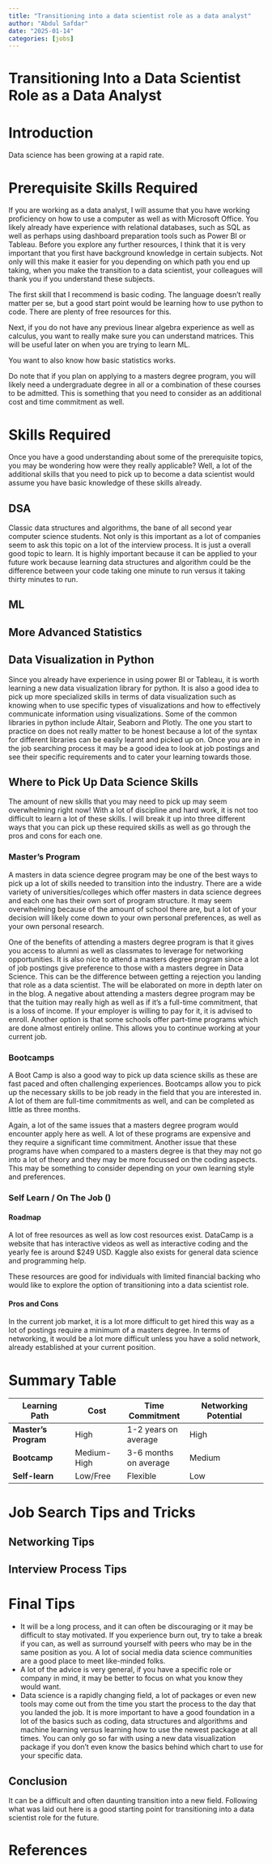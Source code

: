 ```yaml
---
title: "Transitioning into a data scientist role as a data analyst"
author: "Abdul Safdar"
date: "2025-01-14"
categories: [jobs]
---
```

# Transitioning Into a Data Scientist Role as a Data Analyst

# Introduction

Data science has been growing at a rapid rate. 

# Prerequisite Skills Required

If you are working as a data analyst, I will assume that you have working proficiency on how to use a computer as well as with Microsoft Office. You likely already have experience with relational databases, such as SQL as well as perhaps using dashboard preparation tools such as Power BI or Tableau. Before you explore any further resources, I think that it is very important that you first have background knowledge in certain subjects. Not only will this make it easier for you depending on which path you end up taking, when you make the transition to a data scientist, your colleagues will thank you if you understand these subjects. 

The first skill that I recommend is basic coding. The language doesn't really matter per se, but a good start point would be learning how to use python to code. There are plenty of free resources for this. 

Next, if you do not have any previous linear algebra experience as well as calculus, you want to really make sure you can understand matrices. This will be useful later on when you are trying to learn ML.

You want to also know how basic statistics works. 

Do note that if you plan on applying to a masters degree program, you will likely need a undergraduate degree in all or a combination of these courses to be admitted. This is something that you need to consider as an additional cost and time commitment as well. 

# Skills Required

Once you have a good understanding about some of the prerequisite topics, you may be wondering how were they really applicable? Well, a lot of the additional skills that you need to pick up to become a data scientist would assume you have basic knowledge of these skills already. 

## DSA

Classic data structures and algorithms, the bane of all second year computer science students. Not only is this important as a lot of companies seem to ask this topic on a lot of the interview process. It is just a overall good topic to learn. It is highly important because it can be applied to your future work because learning data structures and algorithm could be the difference between your code taking one minute to run versus it taking thirty minutes to run. 

## ML



## More Advanced Statistics

## Data Visualization in Python

Since you already have experience in using power BI or Tableau, it is worth learning a new data visualization library for python. It is also a good idea to pick up more specialized skills in terms of data visualization such as knowing when to use specific types of visualizations and how to effectively communicate information using visualizations. Some of the common libraries in python include Altair, Seaborn and Plotly. The one you start to practice on does not really matter to be honest because a lot of the syntax for different libraries can be easily learnt and picked up on. Once you are in the job searching process it may be a good idea to look at job postings and see their specific requirements and to cater your learning towards those. 

## Where to Pick Up Data Science Skills

The amount of new skills that you may need to pick up may seem overwhelming right now! With a lot of discipline and hard work, it is not too difficult to learn a lot of these skills. I will break it up into three different ways that you can pick up these required skills as well as go through the pros and cons for each one.

### Master's Program

A masters in data science degree program may be one of the best ways to pick up a lot of skills needed to transition into the industry. There are a wide variety of universities/colleges which offer masters in data science degrees and each one has their own sort of program structure. It may seem overwhelming because of the amount of school there are, but a lot of your decision will likely come down to your own personal preferences, as well as your own personal research. 

One of the benefits of attending a masters degree program is that it gives you access to alumni as well as classmates to leverage for networking opportunities. It is also nice to attend a masters degree program since a lot of job postings give preference to those with a masters degree in Data Science.
This can be the difference between getting a rejection you landing that role as a data scientist. The will be elaborated on more in depth later on in the blog. A negative about attending a masters degree program may be that the tuition may really high as well as if it's a full-time commitment, that is a loss of income. If your employer is willing to pay for it, it is advised to enroll. Another option is that some schools offer part-time programs which are done almost entirely online. This allows you to continue working at your current job. 

### Bootcamps

A Boot Camp is also a good way to pick up data science skills as these are fast paced and often challenging experiences. Bootcamps allow you to pick up the necessary skills to be job ready in the field that you are interested in. A lot of them are full-time commitments as well, and can be completed as little as three months. 

Again, a lot of the same issues that a masters degree program would encounter apply here as well. A lot of these programs are expensive and they require a significant time commitment. Another issue that these programs have when compared to a masters degree is that they may not go into a lot of theory and they may be more focussed on the coding aspects. This may be something to consider depending on your own learning style and preferences. 

### Self Learn / On The Job ()
#### Roadmap

A lot of free resources as well as low cost resources exist. DataCamp is a website that has interactive videos as well as interactive coding and the yearly fee is around $249 USD. Kaggle also exists for general data science and programming help. 

These resources are good for individuals with limited financial backing who would like to explore the option of transitioning into a data scientist role.

#### Pros and Cons

In the current job market, it is a lot more difficult to get hired this way as a lot of postings require a minimum of a masters degree. In terms of networking, it would be a lot more difficult unless you have a solid network, already established at your current position. 

# Summary Table

| Learning Path     | Cost           | Time Commitment   | Networking Potential   |
|-------------------|----------------|-------------------|------------------------|
| **Master’s Program** | High           | 1-2 years on average         | High                   |
| **Bootcamp**         | Medium-High    | 3-6 months on average        | Medium                 |
| **Self-learn**       | Low/Free           | Flexible          | Low                    |



# Job Search Tips and Tricks

## Networking Tips



## Interview Process Tips

# Final Tips

- It will be a long process, and it can often be discouraging or it may be difficult to stay motivated. If you experience burn out, try to take a break if you can, as well as surround yourself with peers who may be in the same position as you. A lot of social media data science communities are a good place to meet like-minded folks. 
- A lot of the advice is very general, if you have a specific role or company in mind, it may be better to focus on what you know they would want.
- Data science is a rapidly changing field, a lot of packages or even new tools may come out from the time you start the process to the day that you landed the job. It is more important to have a good foundation in a lot of the basics such as coding, data structures and algorithms and machine learning versus learning how to use the newest package at all times. You can only go so far with using a new data visualization package if you don't even know the basics behind which chart to use for your specific data. 

## Conclusion

It can be a difficult and often daunting transition into a new field. Following what was laid out here is a good starting point for transitioning into a data scientist role for the future. 

# References